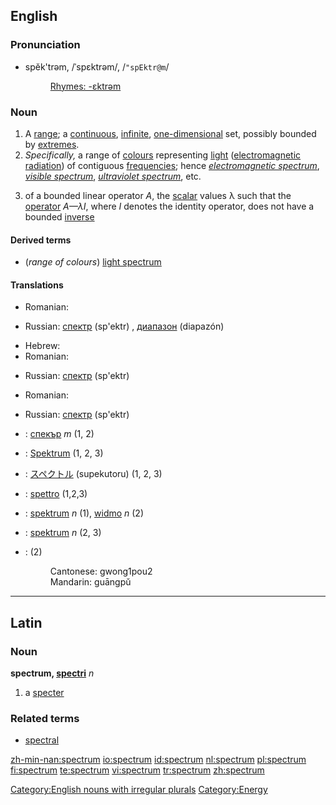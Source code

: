 ==English==

===Pronunciation===
*spĕk'trəm, /ˈspɛktrəm/, /<tt>"spEktr@m</tt>/
*:[[Rhymes:English:-ɛktrəm|Rhymes: -ɛktrəm]]

===Noun===
{{en-noun|spectr|a}}

# A [[range]]; a [[continuous]], [[infinite]], [[one-dimensional]] set, possibly bounded by [[extremes]].
# ''Specifically,'' a range of [[colour]]s representing [[light]] ([[electromagnetic radiation]]) of contiguous [[frequency|frequencies]]; hence ''[[electromagnetic spectrum]]'', ''[[visible spectrum]]'', ''[[ultraviolet spectrum]]'', etc.
# {{linearalg}} of a bounded linear operator ''A'', the [[scalar]] values λ such that the [[operator]] ''A—λI'', where ''I'' denotes the identity operator, does not have a bounded [[inverse]]

====Derived terms====
* (''range of colours'') [[light spectrum]]

====Translations====
{{trans-top|range}}
* Romanian: {{t-|ro|spectru|n}}
{{trans-mid}}
* Russian: [[спектр]] (sp'ektr) {{m}}, [[диапазон]] (diapazón) {{m}}
{{trans-bottom}}

{{trans-top|range of colors}}
* Hebrew: {{he-translation|ספקטרום|spéktrum}}
* Romanian: {{t-|ro|spectru|n}}
{{trans-mid}}
*Russian: [[спектр]] (sp'ektr) {{m}}
{{trans-bottom}}

{{trans-top|set of scalar values}}
* Romanian: {{t-|ro|spectru|n}}
{{trans-mid}}
* Russian: [[спектр]] (sp'ektr) {{m}}
{{trans-bottom}}

{{checktrans-top}}
* {{ttbc|Bulgarian}}: [[спекър]] ''m'' (1, 2)
* {{ttbc|German}}: [[Spektrum]] {{n}} (1, 2, 3)
* {{ttbc|Japanese}}: [[スペクトル]] (supekutoru) (1, 2, 3)
* {{ttbc|Italian}}: [[spettro]] {{m}} (1,2,3)
{{trans-mid}}
* {{ttbc|Polish}}: [[spektrum]] ''n'' (1), [[widmo]] ''n'' (2)
* {{ttbc|Swedish}}: [[spektrum]] ''n''  (2, 3)
* {{ttbc|Chinese}}: {{zh-ts|光譜|光谱}} (2)
*: Cantonese: gwong1pou2
*: Mandarin: guāngpǔ 
{{trans-bottom}}

[[Category:English nouns with irregular plurals]]

----

==Latin==

===Noun===
'''spectrum, [[Wiktionary Appendix:Latin second declension|spectri]]''' ''n''

# a [[specter]]

===Related terms===
*[[spectral]]

[[Category:Energy]]

[[zh-min-nan:spectrum]]
[[io:spectrum]]
[[id:spectrum]]
[[nl:spectrum]]
[[pl:spectrum]]
[[fi:spectrum]]
[[te:spectrum]]
[[vi:spectrum]]
[[tr:spectrum]]
[[zh:spectrum]]
